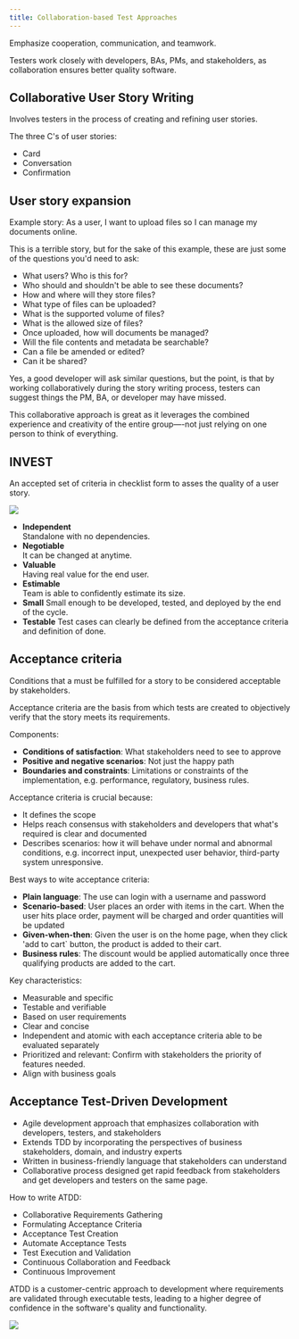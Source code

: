 ```yaml
---
title: Collaboration-based Test Approaches
---
```



Emphasize cooperation, communication, and teamwork.

Testers work closely with developers, BAs, PMs, and stakeholders, as collaboration ensures better quality software.

## Collaborative User Story Writing

Involves testers in the process of creating and refining user stories.

The three C's of user stories:
- Card
- Conversation
- Confirmation

## User story expansion

Example story: As a user, I want to upload files so I can manage my documents online.

This is a terrible story, but for the sake of this example, these are just some of the questions you'd need to ask:

- What users? Who is this for?
- Who should and shouldn't be able to see these documents?
- How and where will they store files?
- What type of files can be uploaded?
- What is the supported volume of files?
- What is the allowed size of files?
- Once uploaded, how will documents be managed?
- Will the file contents and metadata be searchable?
- Can a file be amended or edited?
- Can it be shared?

Yes, a good developer will ask similar questions, but the point, is that by working collaboratively during the story writing process, testers can suggest things the PM, BA, or developer may have missed.

This collaborative approach is great as it leverages the combined experience and creativity of the entire group—-not just relying on one person to think of everything.

## INVEST

An accepted set of criteria in checklist form to asses the quality of a user story.

![](/src/assets/images/invest.png)

- **Independent**  
Standalone with no dependencies.
- **Negotiable**  
It can be changed at anytime.
- **Valuable**  
Having real value for the end user.
- **Estimable**  
Team is able to confidently estimate its size.
- **Small**
Small enough to be developed, tested, and deployed by the end of the cycle.
- **Testable**
Test cases can clearly be defined from the acceptance criteria and definition of done.

## Acceptance criteria

Conditions that a must be fulfilled for a story to be considered acceptable by stakeholders.

Acceptance criteria are the basis from which tests are created to objectively verify that the story meets its requirements.

Components:
- **Conditions of satisfaction**: What stakeholders need to see to approve
- **Positive and negative scenarios**: Not just the happy path
- **Boundaries and constraints**: Limitations or constraints of the implementation, e.g. performance, regulatory, business rules.

Acceptance criteria is crucial because:
- It defines the scope
- Helps reach consensus with stakeholders and developers that what's required is clear and documented
- Describes scenarios: how it will behave under normal and abnormal conditions, e.g. incorrect input, unexpected user behavior, third-party system unresponsive.

Best ways to wite acceptance criteria:
- **Plain language**: The use can login with a username and password
- **Scenario-based**: User places an order with items in the cart. When the user hits place order, payment will be charged and order quantities will be updated
- **Given-when-then**: Given the user is on the home page, when they click 'add to cart` button, the product is added to their cart.
- **Business rules**: The discount would be applied automatically once three qualifying products are added to the cart.

Key characteristics:
- Measurable and specific
- Testable and verifiable
- Based on user requirements
- Clear and concise
- Independent and atomic with each acceptance criteria able to be evaluated separately
- Prioritized and relevant: Confirm with stakeholders the priority of features needed.
- Align with business goals

## Acceptance Test-Driven Development

- Agile development approach that emphasizes collaboration with developers, testers, and stakeholders
- Extends TDD by incorporating the perspectives of business stakeholders, domain, and industry experts
- Written in business-friendly language that stakeholders can understand
- Collaborative process designed get rapid feedback from stakeholders and get developers and testers on the same page.

How to write ATDD:
- Collaborative Requirements Gathering
- Formulating Acceptance Criteria
- Acceptance Test Creation
- Automate Acceptance Tests
- Test Execution and Validation
- Continuous Collaboration and Feedback
- Continuous Improvement

ATDD is a customer-centric approach to development where requirements are validated through executable tests, leading to a higher degree of confidence in the software's quality and functionality.

![](/src/assets/images/atdd.png)
